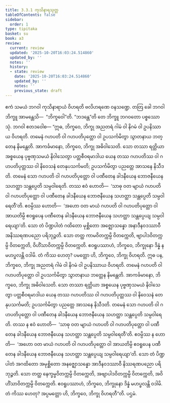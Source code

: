 ```yaml
---
title: 3.3.1 ကုသိနာရသုတ္တ
tableOfContents: false
sidebar:
  order: 1
type: tipitaka
basket: su
book: a3
review:
  current: review
  updated: '2025-10-20T16:03:24.514860'
  updated_by: ''
  notes: ''
  history:
  - state: review
    date: '2025-10-20T16:03:24.514860'
    updated_by: ''
    notes: ''
    previous_state: draft
---
```



<DynamicBreadcrumb />


<ReviewStatus review={frontmatter.review} showDetails={true} />

<HypothesisAnnotation frontmatter={frontmatter} />

<Division number="124" book="a3" e="ch" v="15" p="277">

<Paragraph number="961" book="a3">
ဧကံ သမယံ ဘဂဝါ ကုသိနာရာယံ ဝိဟရတိ ဗလိဟရဏေ ဝနသဏ္ဍေ. တတြ ခေါ ဘဂဝါ ဘိက္ခူ အာမန္တေသိ—  “ဘိက္ခဝေါ”တိ. “ဘဒန္တေ”တိ တေ ဘိက္ခူ ဘဂဝတော ပစ္စဿောသုံ. ဘဂဝါ ဧတဒဝေါစ—
</Paragraph>

<Paragraph number="962" book="a3">
“ဣဓ, ဘိက္ခဝေ, ဘိက္ခု အညတရံ ဂါမံ ဝါ နိဂမံ ဝါ ဥပနိဿာယ ဝိဟရတိ. တမေနံ ဂဟပတိ ဝါ ဂဟပတိပုတ္တော ဝါ ဥပသင်္ကမိတွာ သွာတနာယ ဘတ္တေန နိမန္တေတိ. အာကင်္ခမာနော, ဘိက္ခဝေ, ဘိက္ခု အဓိဝါသေတိ. သော တဿာ ရတ္တိယာ အစ္စယေန ပုဗ္ဗဏှသမယံ နိဝါသေတွာ ပတ္တစီဝရမာဒါယ ယေန တဿ ဂဟပတိဿ ဝါ ဂဟပတိပုတ္တဿ ဝါ နိဝေသနံ တေနုပသင်္ကမတိ; ဥပသင်္ကမိတွာ ပညတ္တေ အာသနေ နိသီဒတိ. တမေနံ သော ဂဟပတိ ဝါ ဂဟပတိပုတ္တော ဝါ ပဏီတေန ခါဒနီယေန ဘောဇနီယေန သဟတ္ထာ သန္တပ္ပေတိ သမ္ပဝါရေတိ.
</Paragraph>

<Paragraph number="963" book="a3">
တဿ ဧဝံ ဟောတိ—  ‘သာဓု ဝတ မျာယံ ဂဟပတိ ဝါ ဂဟပတိပုတ္တော ဝါ ပဏီတေန ခါဒနီယေန ဘောဇနီယေန သဟတ္ထာ သန္တပ္ပေတိ သမ္ပဝါရေတီ’တိ. ဧဝမ္ပိဿ ဟောတိ—  ‘အဟော ဝတ မာယံ ဂဟပတိ ဝါ ဂဟပတိပုတ္တော ဝါ အာယတိမ္ပိ ဧဝရူပေန ပဏီတေန ခါဒနီယေန ဘောဇနီယေန သဟတ္ထာ သန္တပ္ပေယျ သမ္ပဝါရေယျာ’တိ. သော တံ ပိဏ္ဍပါတံ ဂထိတော မုစ္ဆိတော အဇ္ဈောသန္နော အနာဒီနဝဒဿာဝီ အနိဿရဏပညော ပရိဘုဉ္ဇတိ. သော တတ္ထ ကာမဝိတက္ကမ္ပိ ဝိတက္ကေတိ, ဗျာပါဒဝိတက္ကမ္ပိ ဝိတက္ကေတိ, ဝိဟိံသာဝိတက္ကမ္ပိ ဝိတက္ကေတိ. ဧဝရူပဿာဟံ, ဘိက္ခဝေ, ဘိက္ခုနော ဒိန္နံ န မဟပ္ဖလန္တိ ဝဒါမိ. တံ ကိဿ ဟေတု? ပမတ္တော ဟိ, ဘိက္ခဝေ, ဘိက္ခု ဝိဟရတိ.
</Paragraph>

<Paragraph number="964" book="a3">
ဣဓ ပန, ဘိက္ခဝေ, ဘိက္ခု အညတရံ ဂါမံ ဝါ နိဂမံ ဝါ ဥပနိဿာယ ဝိဟရတိ. တမေနံ ဂဟပတိ ဝါ ဂဟပတိပုတ္တော ဝါ ဥပသင်္ကမိတွာ သွာတနာယ ဘတ္တေန နိမန္တေတိ. အာကင်္ခမာနော, ဘိက္ခဝေ, ဘိက္ခု အဓိဝါသေတိ. သော တဿာ ရတ္တိယာ အစ္စယေန ပုဗ္ဗဏှသမယံ နိဝါသေတွာ ပတ္တစီဝရမာဒါယ ယေန တဿ ဂဟပတိဿ ဝါ ဂဟပတိပုတ္တဿ ဝါ နိဝေသနံ တေနုပသင်္ကမတိ; ဥပသင်္ကမိတွာ ပညတ္တေ အာသနေ နိသီဒတိ. တမေနံ သော ဂဟပတိ ဝါ ဂဟပတိပုတ္တော ဝါ ပဏီတေန ခါဒနီယေန ဘောဇနီယေန သဟတ္ထာ သန္တပ္ပေတိ သမ္ပဝါရေတိ.
</Paragraph>

<Paragraph number="965" book="a3">
တဿ န ဧဝံ ဟောတိ—  ‘သာဓု ဝတ မျာယံ ဂဟပတိ ဝါ ဂဟပတိပုတ္တော ဝါ ပဏီတေန ခါဒနီယေန ဘောဇနီယေန သဟတ္ထာ သန္တပ္ပေတိ သမ္ပဝါရေတီ’တိ. ဧဝမ္ပိဿ န ဟောတိ—  ‘အဟော ဝတ မာယံ ဂဟပတိ ဝါ ဂဟပတိပုတ္တော ဝါ အာယတိမ္ပိ ဧဝရူပေန ပဏီတေန ခါဒနီယေန ဘောဇနီယေန သဟတ္ထာ သန္တပ္ပေယျ သမ္ပဝါရေယျာ’တိ. သော တံ ပိဏ္ဍပါတံ အဂထိတော အမုစ္ဆိတော အနဇ္ဈောသန္နော အာဒီနဝဒဿာဝီ နိဿရဏပညော ပရိဘုဉ္ဇတိ. သော တတ္ထ နေက္ခမ္မဝိတက္ကမ္ပိ ဝိတက္ကေတိ, အဗျာပါဒဝိတက္ကမ္ပိ ဝိတက္ကေတိ, အဝိဟိံသာဝိတက္ကမ္ပိ ဝိတက္ကေတိ. ဧဝရူပဿာဟံ, ဘိက္ခဝေ, ဘိက္ခုနော ဒိန္နံ မဟပ္ဖလန္တိ ဝဒါမိ. တံ ကိဿ ဟေတု? အပ္ပမတ္တော ဟိ, ဘိက္ခဝေ, ဘိက္ခု ဝိဟရတီ”တိ.

</Paragraph>
</Division>

<Paragraph number="966" type="center" book="a3">
ပဌမံ.
</Paragraph>